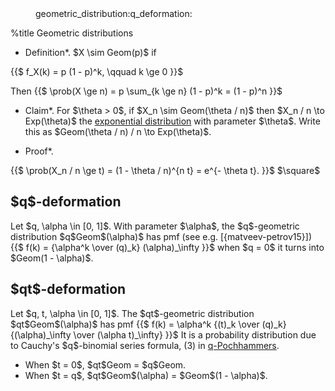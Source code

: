 :geometric_distribution:q_deformation:

%title Geometric distributions

*Definition*. $X \sim Geom(p)$ if
{{$
f_X(k) = p (1 - p)^k, \qquad k \ge 0
}}$

Then
{{$
\prob(X \ge n) = p \sum_{k \ge n} (1 - p)^k = (1 - p)^n
}}$

*Claim*. For $\theta > 0$, if $X_n \sim Geom(\theta / n)$ then $X_n / n \to Exp(\theta)$ the [[exponential_distribution|exponential distribution]] with parameter $\theta$. Write this as $Geom(\theta / n) / n \to Exp(\theta)$.

*Proof*.
{{$
\prob(X_n / n \ge t) = (1 - \theta / n)^{n t} = e^{- \theta t}.
}}$
$\square$

== $q$-deformation ==
Let $q, \alpha \in [0, 1]$. With parameter $\alpha$, the $q$-geometric distribution $q$Geom$(\alpha)$ has pmf (see e.g. [{matveev-petrov15}])
{{$
f(k) = {\alpha^k \over (q)_k} (\alpha)_\infty
}}$
when $q = 0$ it turns into $Geom(1 - \alpha)$.

== $qt$-deformation ==
Let $q, t, \alpha \in [0, 1]$. The $qt$-geometric distribution $qt$Geom$(\alpha)$ has pmf
{{$
f(k) = \alpha^k {(t)_k \over (q)_k} {(\alpha)_\infty \over (\alpha t)_\infty}
}}$
It is a probability distribution due to Cauchy's $q$-binomial series formula, (3) in [[q_pochhammers|q-Pochhammers]].

* When $t = 0$, $qt$Geom = $q$Geom.
* When $t = q$, $qt$Geom$(\alpha) = $Geom$(1 - \alpha)$.
